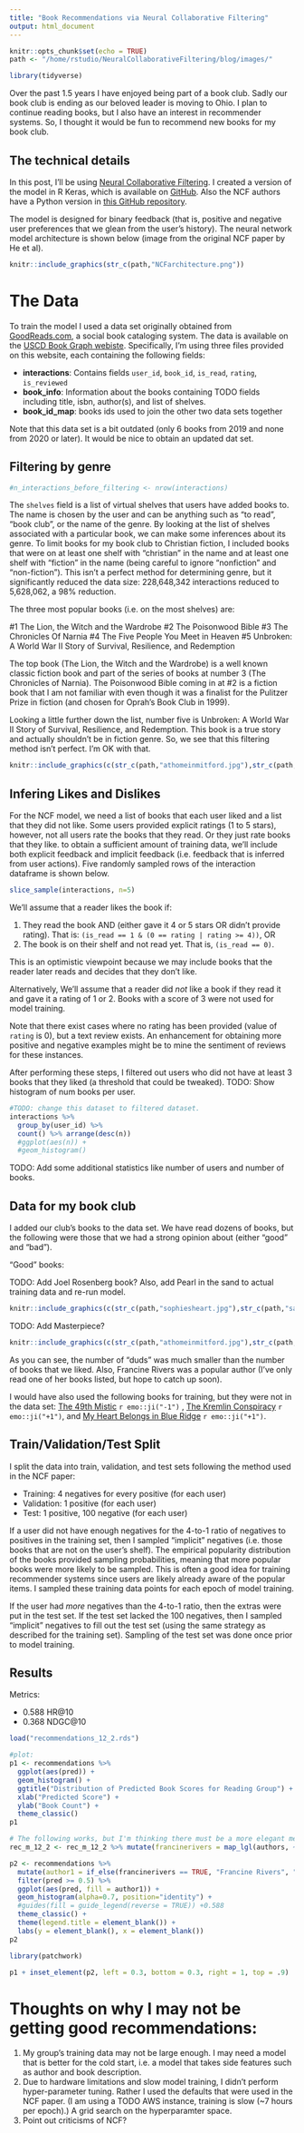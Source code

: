 ```yaml
---
title: "Book Recommendations via Neural Collaborative Filtering"
output: html_document
---
```


```r
knitr::opts_chunk$set(echo = TRUE)
path <- "/home/rstudio/NeuralCollaborativeFiltering/blog/images/"
```

```r
library(tidyverse)
```


<!-- ```{r echo=FALSE, cache = TRUE} -->
<!-- path <- "/data/" -->
<!-- interactions <- read_csv(str_c(path, "goodreads_interactions.csv"), col_names = TRUE) -->
<!-- book_id_map <- read_csv(str_c(path, "book_id_map.csv"), col_names = TRUE) # Need for linking to book info dataset -->
<!-- #system("tar -xzf ../Data/goodreads_books_christian.tar.gz") -->
<!-- load("goodreads_books_christian.RData") -->
<!-- #system("rm goodreads_books_christian.RData") -->

<!-- ``` -->


Over the past 1.5 years I have enjoyed being part of a book club. 
Sadly our book club is ending as our beloved leader is moving to Ohio. I plan to continue reading books, but 
I also have an interest in recommender systems. So, I thought it would be fun to recommend new books for my book club. 

## The technical details

In this post, I'll be using [Neural Collaborative Filtering](https://arxiv.org/pdf/1708.05031.pdf?source=post_page---------------------------). I created a version of the model in R Keras, which is available on [GitHub](https://github.com/AmandaRP/NeuralCollaborativeFiltering). Also the NCF authors have a Python version in [this GitHub repository](https://github.com/hexiangnan/neural_collaborative_filtering).

The model is designed for binary feedback (that is, positive and negative user preferences that we glean from the user's history). The neural network model architecture is shown below (image from the original NCF paper by He et al).


```r
knitr::include_graphics(str_c(path,"NCFarchitecture.png"))
``` 


# The Data

To train the model I used a data set originally obtained from [GoodReads.com](https://en.wikipedia.org/wiki/Goodreads), a social book cataloging system. The data is available on the [USCD Book Graph webiste](https://sites.google.com/eng.ucsd.edu/ucsdbookgraph). Specifically, I'm using three files provided on this website, each containing the following fields:

* **interactions**: Contains fields `user_id`, `book_id`, `is_read`, `rating`, `is_reviewed`
* **book_info**: Information about the books containing TODO fields including title, isbn, author(s), and list of shelves. 
* **book_id_map**: books ids used to join the other two data sets together


Note that this data set is a bit outdated (only 6 books from 2019 and none from 2020 or later). It would be nice to obtain an updated dat set. 




## Filtering by genre

```r
#n_interactions_before_filtering <- nrow(interactions)
```


The `shelves` field is a list of virtual shelves that users have added books to. The name is chosen by the user and can be anything such as "to read", "book club", or the name of the genre. By looking at the list of shelves associated with a particular book, we can make some inferences about its genre. To limit books for my book club to Christian fiction, I included books that were on at least one shelf with "christian" in the name and at least one shelf with "fiction" in the name (being careful to ignore "nonfiction" and "non-fiction"). This isn't a perfect method for determining genre, but it significantly reduced the data size: 228,648,342 interactions reduced to 5,628,062, a 98% reduction.   

The three most popular books (i.e. on the most shelves) are:

#1 	The Lion, the Witch and the Wardrobe
#2 The Poisonwood Bible
#3 The Chronicles Of Narnia
#4 The Five People You Meet in Heaven
#5 Unbroken: A World War II Story of Survival, Resilience, and Redemption

The top book (The Lion, the Witch and the Wardrobe) is a well known classic fiction book and part of the series of books at number 3 (The Chronicles of Narnia). The Poisonwood Bible coming in at #2 is a fiction book that I am not familiar with even though it was a finalist for the Pulitzer Prize in fiction (and chosen for Oprah's Book Club in 1999).

Looking a little further down the list, number five is Unbroken: A World War II Story of Survival, Resilience, and Redemption. This book is a true story and actually shouldn't be in fiction genre. So, we see that this filtering method isn't perfect. I'm OK with that.

```r
knitr::include_graphics(c(str_c(path,"athomeinmitford.jpg"),str_c(path,"thehideaway.jpg"),str_c(path,"thelacemaker.jpg"),str_c(path,"theredtent.jpg")))
```



## Infering Likes and Dislikes

For the NCF model, we need a list of books that each user liked and a list that they did not like. Some users provided explicit ratings (1 to 5 stars), however, not all users rate the books that they read. Or they just rate books that they like. to obtain a sufficient amount of training data, we'll include both explicit feedback and implicit feedback (i.e. feedback that is inferred from user actions). Five randomly sampled rows of the interaction dataframe is shown below.

```r
slice_sample(interactions, n=5)
```

We'll assume that a reader likes the book if:

1. They read the book AND (either gave it 4 or 5 stars OR didn't provide rating). That is:
`(is_read == 1 & (0 == rating | rating >= 4))`, OR
2. The book is on their shelf and not read yet. That is, `(is_read == 0)`.

This is an optimistic viewpoint because we may include books that the reader later reads and decides that they don't like. 

Alternatively, We'll assume that a reader did *not* like a book if they read it and gave it a rating of 1 or 2. Books with a score of 3 were not used for model training. 

Note that there exist cases where no rating has been provided (value of `rating` is 0), but a text review exists. An enhancement for obtaining more positive and negative examples might be to mine the sentiment of reviews for these instances.

After performing these steps, I filtered out users who did not have at least 3 books that they liked (a threshold that could be tweaked). TODO: Show histogram of num books per user.


```r
#TODO: change this dataset to filtered dataset.
interactions %>% 
  group_by(user_id) %>%
  count() %>% arrange(desc(n))
  #ggplot(aes(n)) + 
  #geom_histogram()
```

TODO: Add some additional statistics like number of users and number of books.

## Data for my book club

I added our club's books to the data set. We have read dozens of books, but the following were those that we had a strong opinion about (either "good" and "bad").


"Good" books:

TODO: Add Joel Rosenberg book? Also, add Pearl in the sand to actual training data and re-run model.

```r

knitr::include_graphics(c(str_c(path,"sophiesheart.jpg"),str_c(path,"safelyhome.jpg"),str_c(path,"Assureasdawn.jpg"),str_c(path,"echointhedarkness.jpg"),str_c(path,"avoiceinthewind.jpg"),str_c(path,"redeeminglove.jpg"),str_c(path,"whencricketscry.jpg"),str_c(path,"longwaygone.jpg"),str_c(path,"pearlinthesand.jpg")))
``` 



TODO: Add Masterpiece?

```r
knitr::include_graphics(c(str_c(path,"athomeinmitford.jpg"),str_c(path,"thehideaway.jpg"),str_c(path,"thelacemaker.jpg"),str_c(path,"theredtent.jpg")))
``` 

As you can see, the number of "duds" was much smaller than the number of books that we liked. Also, Francine Rivers was a popular author (I've only read one of her books listed, but hope to catch up soon).

I would have also used the following books for training, but they were not in the data set:
[The 49th Mistic](https://www.goodreads.com/book/show/36548233-the-49th-mystic)  `r emo::ji("-1")`
, [The Kremlin Conspiracy](https://www.goodreads.com/book/show/35620754-the-kremlin-conspiracy?ac=1&from_search=true&qid=TOx79fls5W&rank=1) `r emo::ji("+1")`, and 
[My Heart Belongs in Blue Ridge](https://www.goodreads.com/book/show/40402597-my-heart-belongs-in-the-blue-ridge?from_search=true&from_srp=true&qid=GIbp9eeJTH&rank=1) `r emo::ji("+1")`.

## Train/Validation/Test Split

I split the data into train, validation, and test sets following the method used in the NCF paper: 

- Training: 4 negatives for every positive (for each user)
- Validation: 1 positive (for each user) 
- Test: 1 positive, 100 negative (for each user)

If a user did not have enough negatives for the 4-to-1 ratio of negatives to positives in the training set, then I sampled "implicit" negatives (i.e. those books that are not on the user's shelf). The empirical popularity distribution of the books provided sampling probabilities, meaning that more popular books were more likely to be sampled. This is often a good idea for training recommender systems since users are likely already aware of the popular items. I sampled these training data points for each epoch of model training.

If the user had *more* negatives than the 4-to-1 ratio, then the extras were put in the test set. If the test set lacked the 100 negatives, then I sampled "implicit" negatives to fill out the test set (using the same strategy as described for the training set). Sampling of the test set was done once prior to model training.

## Results

Metrics:

* 0.588 HR@10
* 0.368 NDGC@10

```r
load("recommendations_12_2.rds")

#plot:
p1 <- recommendations %>% 
  ggplot(aes(pred)) + 
  geom_histogram() + 
  ggtitle("Distribution of Predicted Book Scores for Reading Group") + 
  xlab("Predicted Score") +
  ylab("Book Count") + 
  theme_classic()
p1

```

```r
# The following works, but I'm thinking there must be a more elegant method.
rec_m_12_2 <- rec_m_12_2 %>% mutate(francinerivers = map_lgl(authors, ~filter(., author_id == 6492) %>% nrow() > 0)) 

```

```r
p2 <- recommendations %>% 
  mutate(author1 = if_else(francinerivers == TRUE, "Francine Rivers", "Other")) %>%
  filter(pred >= 0.5) %>%
  ggplot(aes(pred, fill = author1)) +
  geom_histogram(alpha=0.7, position="identity") + 
  #guides(fill = guide_legend(reverse = TRUE)) +0.588
  theme_classic() + 
  theme(legend.title = element_blank()) + 
  labs(y = element_blank(), x = element_blank())
p2
```

```r
library(patchwork)

p1 + inset_element(p2, left = 0.3, bottom = 0.3, right = 1, top = .9)
```


  

# Thoughts on why I may not be getting good recommendations:
1. My group's training data may not be large enough. I may need a model that is better for the cold start, i.e. a model that takes side features such as author and book description.
2. Due to hardware limitations and slow model training, I didn't perform hyper-parameter tuning. Rather I used the defaults that were used in the NCF paper. (I am using a TODO AWS instance, training is slow (~7 hours per epoch).) A grid search on the hyperparamter space. 
3. Point out criticisms of NCF?

